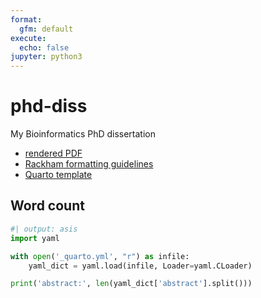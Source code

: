 ```yaml
---
format:
  gfm: default
execute:
  echo: false
jupyter: python3
---
```


# phd-diss

My Bioinformatics PhD dissertation

- [rendered PDF](http://sovacool.dev/phd-diss/dissertation_KLS.pdf)
- [Rackham formatting guidelines](https://rackham.umich.edu/navigating-your-degree/formatting-guidelines/)
- [Quarto template](https://github.com/kelly-sovacool/rackham)

## Word count

```python
#| output: asis
import yaml

with open('_quarto.yml', "r") as infile:
    yaml_dict = yaml.load(infile, Loader=yaml.CLoader)

print('abstract:', len(yaml_dict['abstract'].split()))
```

